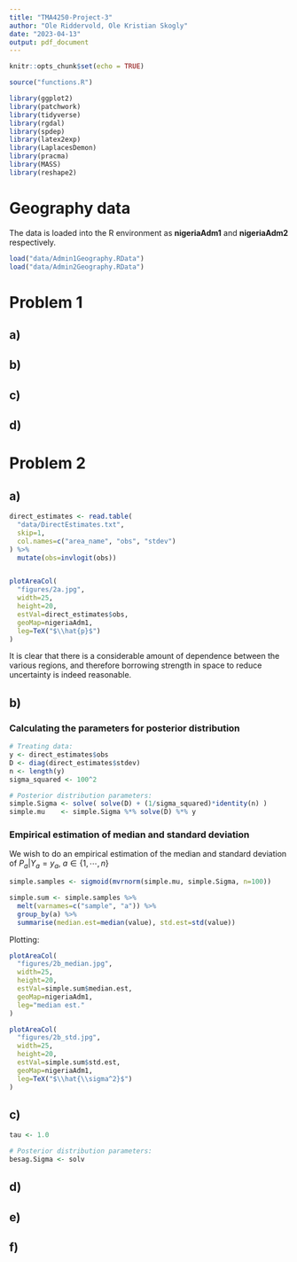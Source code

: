 ```yaml
---
title: "TMA4250-Project-3"
author: "Ole Riddervold, Ole Kristian Skogly"
date: "2023-04-13"
output: pdf_document
---
```


```r
knitr::opts_chunk$set(echo = TRUE)

source("functions.R")

library(ggplot2)
library(patchwork)
library(tidyverse)
library(rgdal)
library(spdep)
library(latex2exp)
library(LaplacesDemon)
library(pracma)
library(MASS)
library(reshape2)
```

# Geography data

The data is loaded into the R environment as **nigeriaAdm1** and **nigeriaAdm2** respectively.
```r
load("data/Admin1Geography.RData")
load("data/Admin2Geography.RData")
```


# Problem 1

## a)

## b)

## c)

## d)


# Problem 2

## a)

```r
direct_estimates <- read.table(
  "data/DirectEstimates.txt",
  skip=1,
  col.names=c("area_name", "obs", "stdev")
) %>%
  mutate(obs=invlogit(obs))


plotAreaCol(
  "figures/2a.jpg",
  width=25,
  height=20,
  estVal=direct_estimates$obs,
  geoMap=nigeriaAdm1,
  leg=TeX("$\\hat{p}$")
)
```
It is clear that there is a considerable amount of dependence between the various regions, and therefore borrowing strength in space to reduce uncertainty is indeed reasonable.


## b)
### Calculating the parameters for posterior distribution
```r
# Treating data:
y <- direct_estimates$obs
D <- diag(direct_estimates$stdev)
n <- length(y)
sigma_squared <- 100^2

# Posterior distribution parameters:
simple.Sigma <- solve( solve(D) + (1/sigma_squared)*identity(n) )
simple.mu    <- simple.Sigma %*% solve(D) %*% y
```

### Empirical estimation of median and standard deviation 
We wish to do an empirical estimation of the median and standard deviation of $P_a | Y_a=y_a, \: a\in \{1, \cdots, n\}$
```r
simple.samples <- sigmoid(mvrnorm(simple.mu, simple.Sigma, n=100))

simple.sum <- simple.samples %>%
  melt(varnames=c("sample", "a")) %>%
  group_by(a) %>%
  summarise(median.est=median(value), std.est=std(value))
```
Plotting:
```r
plotAreaCol(
  "figures/2b_median.jpg",
  width=25,
  height=20,
  estVal=simple.sum$median.est,
  geoMap=nigeriaAdm1,
  leg="median est."
)

plotAreaCol(
  "figures/2b_std.jpg",
  width=25,
  height=20,
  estVal=simple.sum$std.est,
  geoMap=nigeriaAdm1,
  leg=TeX("$\\hat{\\sigma^2}$")
)
```


## c)
```r
tau <- 1.0

# Posterior distribution parameters:
besag.Sigma <- solv
```


## d)

## e)

## f)
